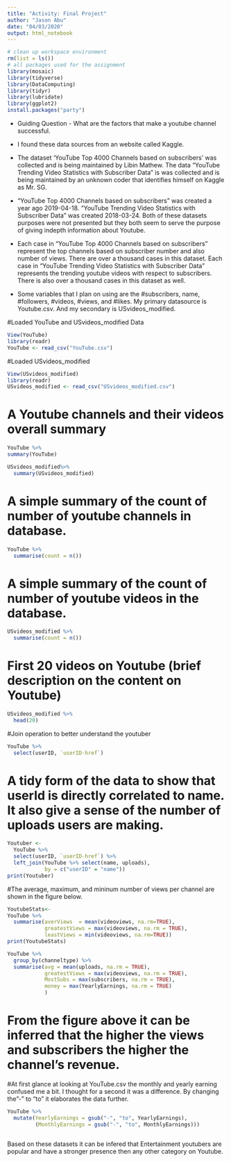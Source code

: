 ```yaml
---
title: "Activity: Final Project"
author: "Jason Abu"
date: "04/03/2020"
output: html_notebook
---
```


```r
# clean up workspace environment
rm(list = ls())
# all packages used for the assignment
library(mosaic)
library(tidyverse)
library(DataComputing)
library(tidyr)
library(lubridate)
library(ggplot2)
install.packages("party")
```

* Guiding Question - What are the factors that make a youtube channel successful. 

* I found these data sources from an website called Kaggle.

* The dataset 'YouTube Top 4000 Channels based on subscribers' was collected and is being maintained by Libin Mathew. The data "YouTube Trending Video Statistics with Subscriber Data" is was collected and is being maintained by an unknown coder that identifies himself on Kaggle as Mr. SG.

* "YouTube Top 4000 Channels based on subscribers" was created a year ago 2019-04-18.
 "YouTube Trending Video Statistics with Subscriber Data" was created 2018-03-24. Both of these datasets purposes were not presented but they both seem to serve the purpose of giving indepth information about Youtube.

* Each case in "YouTube Top 4000 Channels based on subscribers" represent the top channels based on subscriber number and also number of views. There are over a thousand cases in this dataset. 
Each case in "YouTube Trending Video Statistics with Subscriber Data" represents the trending youtube videos with respect to subscribers. There is also over a thousand cases in this dataset as well.

* Some variables that I plan on using are the #subscribers, name, #followers, #videos, #views, and #likes.
My primary datasource is Youtube.csv. And my secondary is USvideos_modified.




#Loaded YouTube and USvideos_modified Data
```r
View(YouTube)
library(readr)
YouTube <- read_csv("YouTube.csv")
```

#Loaded USvideos_modified
```r
View(USvideos_modified)
library(readr)
USvideos_modified <- read_csv("USvideos_modified.csv")
```
# A Youtube channels and their videos overall summary
```r
YouTube %>%
summary(YouTube)
```

```r
USvideos_modified%>%
  summary(USvideos_modified)
```



# A simple summary of the count of number of youtube channels in database.
```r
YouTube %>%
  summarise(count = n())
```
# A simple summary of the count of number of youtube videos in the database.
```r
USvideos_modified %>%
  summarise(count = n())
```

# First 20 videos on Youtube (brief description on the content on Youtube)
```r
USvideos_modified %>%
  head(20)
```

#Join operation to better understand the youtuber 
```r
YouTube %>% 
  select(userID, `userID-href`)
```
# A tidy form of the data to show that userId is directly correlated to name. It also give a sense of the number of uploads users are making.
```r
Youtuber <- 
  YouTube %>%
  select(userID, `userID-href`) %>% 
  left_join(YouTube %>% select(name, uploads),
            by = c("userID" = "name")) 
print(Youtuber)
```



#The average, maximum, and mininum number of views per channel are shown in the figure below.
```r
YoutubeStats<-
YouTube %>%
  summarise(averViews  = mean(videoviews, na.rm=TRUE),
            greatestViews = max(videoviews, na.rm = TRUE),
            leastViews = min(videoviews, na.rm=TRUE))
print(YoutubeStats)
```

```r
YouTube %>%
  group_by(channeltype) %>%
  summarise(avg = mean(uploads, na.rm = TRUE), 
            greatestViews = max(videoviews, na.rm = TRUE),
            MostSubs = max(subscribers, na.rm = TRUE),
            money = max(YearlyEarnings, na.rm = TRUE)
            )
```
# From the figure above it can be inferred that the higher the views and subscribers the higher the channel's revenue.


#At first glance at looking at YouTube.csv the monthly and yearly earning confused me a bit. I thought for a second it was a difference. By changing the"-" to "to" it elaborates the data further.
```r

YouTube %>%
  mutate(YearlyEarnings = gsub("-", "to", YearlyEarnings),
         (MonthlyEarnings = gsub("-", "to", MonthlyEarnings)))
```

```r
 
```







Based on these datasets it can be infered that Entertainment youtubers are popular and have a stronger presence then any other category on Youtube.



